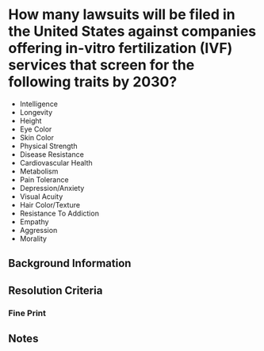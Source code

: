 # How many lawsuits will be filed in the United States against companies offering in-vitro fertilization (IVF) services that screen for the following traits by 2030?

* Intelligence
* Longevity
* Height
* Eye Color
* Skin Color
* Physical Strength
* Disease Resistance
* Cardiovascular Health
* Metabolism
* Pain Tolerance
* Depression/Anxiety
* Visual Acuity
* Hair Color/Texture
* Resistance To Addiction
* Empathy
* Aggression
* Morality


## Background Information


## Resolution Criteria

### Fine Print

## Notes
